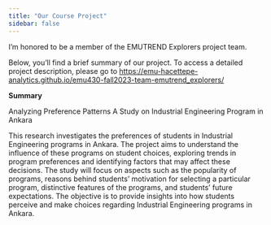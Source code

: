 ```yaml
---
title: "Our Course Project"
sidebar: false 
---
```


I'm honored to be a member of the EMUTREND Explorers project team.

Below, you'll find a brief summary of our project. To access a detailed project description, please go to <https://emu-hacettepe-analytics.github.io/emu430-fall2023-team-emutrend_explorers/>

**Summary**

Analyzing Preference Patterns A Study on Industrial Engineering Program in Ankara

This research investigates the preferences of students in Industrial Engineering programs in Ankara. The project aims to understand the influence of these programs on student choices, exploring trends in program preferences and identifying factors that may affect these decisions. The study will focus on aspects such as the popularity of programs, reasons behind students' motivation for selecting a particular program, distinctive features of the programs, and students' future expectations. The objective is to provide insights into how students perceive and make choices regarding Industrial Engineering programs in Ankara.
